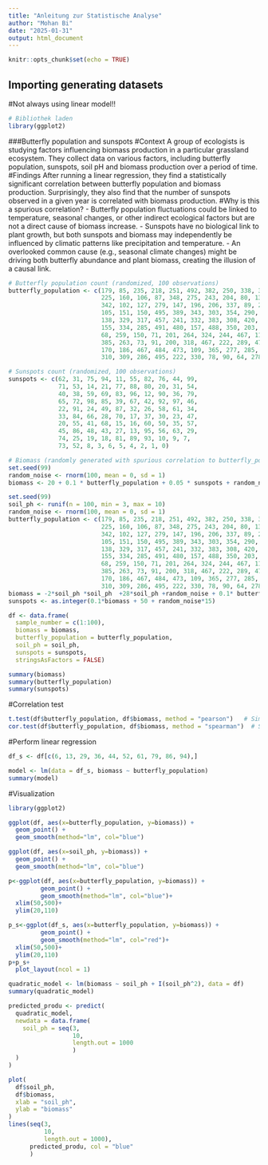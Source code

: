 ```yaml
---
title: "Anleitung zur Statistische Analyse"
author: "Mohan Bi"
date: "2025-01-31"
output: html_document
---
```


```r
knitr::opts_chunk$set(echo = TRUE)
```

## Importing generating datasets 
#Not always using linear model!!


```r

# Bibliothek laden
library(ggplot2)

```

###Butterfly population and sunspots
#Context
A group of ecologists is studying factors influencing biomass production in a particular grassland ecosystem. They collect data on various factors, including butterfly population, sunspots, soil pH and biomass production over a period of time.
#Findings
After running a linear regression, they find a statistically significant correlation between butterfly population and biomass production. Surprisingly, they also find that the number of sunspots observed in a given year is correlated with biomass production.
#Why is this a spurious correlation?
- Butterfly population fluctuations could be linked to temperature, seasonal changes, or other indirect ecological factors but are not a direct cause of biomass increase.
- Sunspots have no biological link to plant growth, but both sunspots and biomass may independently be influenced by climatic patterns like precipitation and temperature.
- An overlooked common cause (e.g., seasonal climate changes) might be driving both butterfly abundance and plant biomass, creating the illusion of a causal link.

```r
# Butterfly population count (randomized, 100 observations)
butterfly_population <- c(179, 85, 235, 218, 251, 492, 382, 250, 338, 393,
                          225, 160, 106, 87, 348, 275, 243, 204, 80, 135,
                          342, 102, 127, 279, 147, 196, 206, 337, 89, 238,
                          105, 151, 150, 495, 389, 343, 303, 354, 290, 356,
                          138, 329, 317, 457, 241, 332, 383, 308, 420, 187,
                          155, 334, 285, 491, 480, 157, 488, 350, 203, 207,
                          68, 259, 150, 71, 201, 264, 324, 244, 467, 116,
                          385, 263, 73, 91, 200, 318, 467, 222, 289, 478,
                          170, 186, 467, 484, 473, 109, 365, 277, 285, 267,
                          310, 309, 286, 495, 222, 330, 78, 90, 64, 278)

# Sunspots count (randomized, 100 observations)
sunspots <- c(62, 31, 75, 94, 11, 55, 82, 76, 44, 99,
              71, 53, 14, 21, 77, 88, 80, 20, 31, 54,
              40, 38, 59, 69, 83, 96, 12, 90, 36, 79,
              65, 72, 98, 85, 39, 67, 42, 92, 97, 46,
              22, 91, 24, 49, 87, 32, 26, 58, 61, 34,
              33, 84, 66, 28, 70, 17, 37, 30, 23, 47,
              20, 55, 41, 68, 15, 16, 60, 50, 35, 57,
              45, 86, 48, 43, 27, 13, 95, 56, 63, 29,
              74, 25, 19, 18, 81, 89, 93, 10, 9, 7,
              73, 52, 8, 3, 6, 5, 4, 2, 1, 0)

# Biomass (randomly generated with spurious correlation to butterfly_population and sunspots)
set.seed(99)
random_noise <- rnorm(100, mean = 0, sd = 1)
biomass <- 20 + 0.1 * butterfly_population + 0.05 * sunspots + random_noise
```



```r
set.seed(99)
soil_ph <- runif(n = 100, min = 3, max = 10)
random_noise <- rnorm(100, mean = 0, sd = 1)
butterfly_population <- c(179, 85, 235, 218, 251, 492, 382, 250, 338, 393,
                          225, 160, 106, 87, 348, 275, 243, 204, 80, 135,
                          342, 102, 127, 279, 147, 196, 206, 337, 89, 238,
                          105, 151, 150, 495, 389, 343, 303, 354, 290, 356,
                          138, 329, 317, 457, 241, 332, 383, 308, 420, 187,
                          155, 334, 285, 491, 480, 157, 488, 350, 203, 207,
                          68, 259, 150, 71, 201, 264, 324, 244, 467, 116,
                          385, 263, 73, 91, 200, 318, 467, 222, 289, 478,
                          170, 186, 467, 484, 473, 109, 365, 277, 285, 267,
                          310, 309, 286, 495, 222, 330, 78, 90, 64, 278)
biomass = -2*soil_ph *soil_ph  +28*soil_ph +random_noise + 0.1* butterfly_population -50
sunspots <- as.integer(0.1*biomass + 50 + random_noise*15)

df <- data.frame(
  sample_number = c(1:100),
  biomass = biomass,
  butterfly_population = butterfly_population,
  soil_ph = soil_ph,
  sunspots = sunspots,
  stringsAsFactors = FALSE)
```

```r
summary(biomass)
summary(butterfly_population)
summary(sunspots)
```

#Correlation test
```r
t.test(df$butterfly_population, df$biomass, method = "pearson")   # Simple t-test
cor.test(df$butterfly_population, df$biomass, method = "spearman")  # Spearman-Korrelation
```

#Perform linear regression
```r
df_s <- df[c(6, 13, 29, 36, 44, 52, 61, 79, 86, 94),]

model <- lm(data = df_s, biomass ~ butterfly_population)
summary(model)

```

#Visualization
```r
library(ggplot2)

ggplot(df, aes(x=butterfly_population, y=biomass)) +
  geom_point() +
  geom_smooth(method="lm", col="blue") 

ggplot(df, aes(x=soil_ph, y=biomass)) +
  geom_point() +
  geom_smooth(method="lm", col="blue")

p<-ggplot(df, aes(x=butterfly_population, y=biomass)) +
         geom_point() +
         geom_smooth(method="lm", col="blue")+
  xlim(50,500)+
  ylim(20,110)

p_s<-ggplot(df_s, aes(x=butterfly_population, y=biomass)) +
         geom_point() +
         geom_smooth(method="lm", col="red")+
  xlim(50,500)+
  ylim(20,110)
p+p_s+
  plot_layout(ncol = 1)
```

```r
quadratic_model <- lm(biomass ~ soil_ph + I(soil_ph^2), data = df)
summary(quadratic_model)

predicted_produ <- predict(
  quadratic_model,
  newdata = data.frame(
    soil_ph = seq(3,
                  10,
                  length.out = 1000
                  )
  )
)

plot(
  df$soil_ph,
  df$biomass,
  xlab = "soil_ph",
  ylab = "biomass"
)
lines(seq(3,
          10,
          length.out = 1000),
      predicted_produ, col = "blue"
      )
```